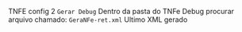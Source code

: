 TNFE config 2 `Gerar Debug`
Dentro da pasta do TNFe
Debug
procurar arquivo chamado:
`GeraNFe-ret.xml`
Ultimo XML gerado
